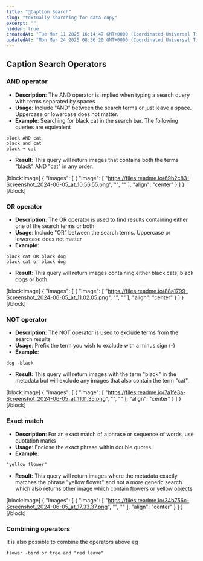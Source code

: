 ```yaml
---
title: "🔴Caption Search"
slug: "textually-searching-for-data-copy"
excerpt: ""
hidden: true
createdAt: "Tue Mar 11 2025 16:14:47 GMT+0000 (Coordinated Universal Time)"
updatedAt: "Mon Mar 24 2025 08:36:20 GMT+0000 (Coordinated Universal Time)"
---
```

## Caption Search Operators

### AND operator

- **Description**: The AND operator is implied when typing a search query with terms separated by spaces
- **Usage**: Include "AND" between the search terms or just leave a space. Uppercase or lowercase does not matter. 
- **Example**: Searching for black cat in the search bar. The following queries are equivalent

```Text Search query
black AND cat  
black and cat  
black + cat
```

- **Result**: This query will return images that contains both the terms "black" AND "cat" in any order.

[block:image]
{
  "images": [
    {
      "image": [
        "https://files.readme.io/69b2c83-Screenshot_2024-06-05_at_10.56.55.png",
        "",
        ""
      ],
      "align": "center"
    }
  ]
}
[/block]


### OR operator

- **Description**: The OR operator is used to find results containing either one of the search terms or both
- **Usage**: Include "OR" between the search terms. Uppercase or lowercase does not matter
- **Example**: 

```Text Search query
black cat OR black dog
black cat or black dog
```

- **Result**: This query will return images containing either black cats, black dogs or both.

[block:image]
{
  "images": [
    {
      "image": [
        "https://files.readme.io/88a1799-Screenshot_2024-06-05_at_11.02.05.png",
        "",
        ""
      ],
      "align": "center"
    }
  ]
}
[/block]


### NOT operator

- **Description**: The NOT operator is used to exclude terms from the search results
- **Usage**: Prefix the term you wish to exclude with a minus sign (-)
- **Example**: 

```Text Search query
dog -black
```

- **Result**: This query will return images with the term "black" in the metadata but will exclude any images that also contain the term "cat".

[block:image]
{
  "images": [
    {
      "image": [
        "https://files.readme.io/7a1fe3a-Screenshot_2024-06-05_at_11.11.35.png",
        "",
        ""
      ],
      "align": "center"
    }
  ]
}
[/block]


### Exact match

- **Description**: For an exact match of a phrase or sequence of words, use quotation marks
- **Usage**: Enclose the exact phrase within double quotes
- **Example**: 

```
"yellow flower"
```

- **Result**: This query will return images where the metadata exactly matches the phrase "yellow flower" and not a more generic search which also returns other image which contain flowers or yellow objects

[block:image]
{
  "images": [
    {
      "image": [
        "https://files.readme.io/34b756c-Screenshot_2024-06-05_at_17.33.37.png",
        "",
        ""
      ],
      "align": "center"
    }
  ]
}
[/block]


### Combining operators

It is also possible to combine the operators above eg

```Text Search query
flower -bird or tree and "red leave"
```

